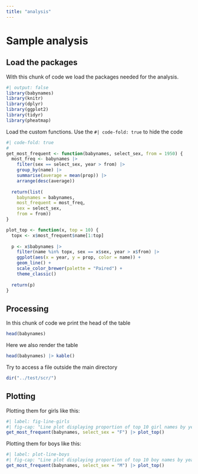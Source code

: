 ```yaml
---
title: "analysis"
---
```


# Sample analysis

## Load the packages

With this chunk of code we load the packages needed for the analysis.

```r
#| output: false
library(babynames)
library(knitr)
library(dplyr)
library(ggplot2)
library(tidyr)
library(pheatmap)
```

Load the custom functions. Use the `#| code-fold: true` to hide the code

```r
#| code-fold: true
#
get_most_frequent <- function(babynames, select_sex, from = 1950) {
  most_freq <- babynames |>
    filter(sex == select_sex, year > from) |>
    group_by(name) |>
    summarise(average = mean(prop)) |>
    arrange(desc(average))
    
  return(list(
    babynames = babynames,
    most_frequent = most_freq,
    sex = select_sex,
    from = from))
}

plot_top <- function(x, top = 10) {
  topx <- x$most_frequent$name[1:top]
  
  p <- x$babynames |>
    filter(name %in% topx, sex == x$sex, year > x$from) |>
    ggplot(aes(x = year, y = prop, color = name)) +
    geom_line() +
    scale_color_brewer(palette = "Paired") +
    theme_classic()
  
  return(p)
}
```

## Processing

In this chunk of code we print the head of the table

```r
head(babynames)
```

Here we also render the table

```r
head(babynames) |> kable()
```

Try to access a file outside the main directory

```r
dir("../test/scr/")
```

## Plotting

Plotting them for girls like this:

```r
#| label: fig-line-girls
#| fig-cap: "Line plot displaying proportion of top 10 girl names by year"
get_most_frequent(babynames, select_sex = "F") |> plot_top()
```

Plotting them for boys like this:

```r
#| label: plot-line-boys
#| fig-cap: "Line plot displaying proportion of top 10 boy names by year"
get_most_frequent(babynames, select_sex = "M") |> plot_top()
```
